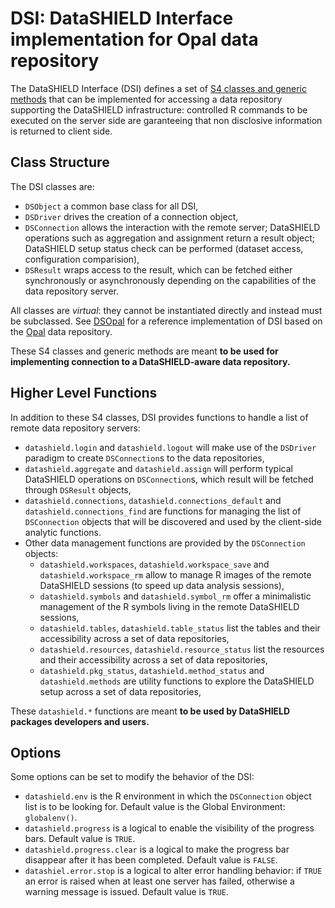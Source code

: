 # DSI: DataSHIELD Interface implementation for Opal data repository

The DataSHIELD Interface (DSI) defines a set of [S4 classes and generic methods](http://adv-r.had.co.nz/S4.html) that can be implemented for accessing a data repository supporting the DataSHIELD infrastructure: controlled R commands to be executed on the server side are garanteeing that non disclosive information is returned to client side.

## Class Structure

The DSI classes are:

* `DSObject` a common base class for all DSI,
* `DSDriver` drives the creation of a connection object,
* `DSConnection` allows the interaction with the remote server; DataSHIELD operations such as aggregation and assignment return a result object; DataSHIELD setup status check can be performed (dataset access, configuration comparision),
* `DSResult` wraps access to the result, which can be fetched either synchronously or asynchronously 
depending on the capabilities of the data repository server.

All classes are *virtual*: they cannot be instantiated directly and instead must be subclassed. See [DSOpal](https://github.com/datashield/DSOpal) for a reference implementation of DSI based on the [Opal](https://www.obiba.org/pages/products/opal/) data repository.

These S4 classes and generic methods are meant **to be used for implementing connection to a DataSHIELD-aware data repository.**

## Higher Level Functions

In addition to these S4 classes, DSI provides functions to handle a list of remote data repository servers:

* `datashield.login` and `datashield.logout` will make use of the `DSDriver` paradigm to create `DSConnection`s
to the data repositories,
* `datashield.aggregate` and `datashield.assign` will perform typical DataSHIELD operations on `DSConnection`s, 
which result will be fetched through `DSResult` objects,
* `datashield.connections`, `datashield.connections_default` and `datashield.connections_find` are functions
for managing the list of `DSConnection` objects that will be discovered and used by the client-side analytic functions.
* Other data management functions are provided by the `DSConnection` objects:
  * `datashield.workspaces`, `datashield.workspace_save` and `datashield.workspace_rm` allow to manage R images 
  of the remote DataSHIELD sessions (to speed up data analysis sessions),
  * `datashield.symbols` and `datashield.symbol_rm` offer a minimalistic management of the R symbols living in 
  the remote DataSHIELD sessions,
  * `datashield.tables`, `datashield.table_status` list the tables and their accessibility across a set of data repositories,
  * `datashield.resources`, `datashield.resource_status` list the resources and their accessibility across a set of data repositories, 
  * `datashield.pkg_status`, `datashield.method_status` and `datashield.methods` are 
  utility functions to explore the DataSHIELD setup across a set of data repositories,

These `datashield.*` functions are meant **to be used by DataSHIELD packages developers and users.**
  
## Options

Some options can be set to modify the behavior of the DSI:

* `datashield.env` is the R environment in which the `DSConnection` object list is to be looking for. Default value is the Global Environment: `globalenv()`.
* `datashield.progress` is a logical to enable the visibility of the progress bars. Default value is `TRUE`.
* `datashield.progress.clear` is a logical to make the progress bar disappear after it has been completed. Default value is `FALSE`. 
* `datashiel.error.stop` is a logical to alter error handling behavior: if `TRUE` an error is raised when at least one server has failed, otherwise a warning message is issued. Default value is `TRUE`.
